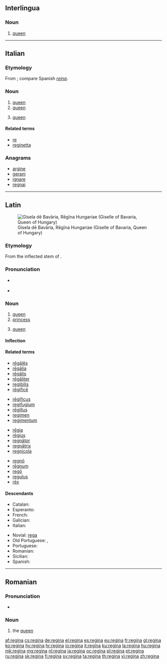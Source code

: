 {{also|Regina|regină|reġina|Regína|Regīna}}
==Interlingua==

===Noun===
{{ia-noun}}

# [[queen]]

----

==Italian==
{{wikipedia|lang=it}}

===Etymology===
From {{etyl|la|it}} {{term|regina|rēgīna|lang=la}}; compare Spanish ''[[reina]]''.

===Noun===
{{it-noun|regin|f|a|e}}

# [[queen]] {{gloss|monarch}}
# [[queen]] {{gloss|male homosexual}}
# {{chess|lang=it}} [[queen]]

====Related terms====
* [[re]]
* [[reginetta]]

===Anagrams===
* [[argine#Italian|argine]]
* [[gerani#Italian|gerani]]
* [[ignare#Italian|ignare]]
* [[regnai#Italian|regnai]]

----

==Latin==
[[Image:Giselle of Bavaria.jpg|thumb|Gisela dē Bavāria, Rēgīna Hungariae (Giselle of Bavaria, Queen of Hungary)]]

===Etymology===
From the inflected stem of {{term|rex|rēx|king|lang=la}}.

===Pronunciation===
* {{a|Classical}} {{IPA|/reːˈɡiː.na/|lang=la}}
*: {{audio|la-cls-regina.ogg|Audio (Classical)}}
* {{a|Ecclesiastical}} {{IPA|/reˈdʒiː.na/|lang=la}}

===Noun===
{{la-noun|rēgīna|reginae|rēgīnae|f|first}}

# [[queen]]
# [[princess]]
# {{context|Later Latin|chess|lang=la}} [[queen]]

====Inflection====
{{la-decl-1st|regin|rēgīn}}

====Related terms====
{{top4}}
* [[regales|rēgālēs]]
* [[regalia#Latin|rēgālia]]
* [[regalis|rēgālis]]
* [[regaliter|rēgāliter]]
* [[regibilis]]
* [[regifice|rēgificē]]
{{mid4}}
* [[regificus|rēgificus]]
* [[regifugium]]
* [[regillus|rēgillus]]
* [[regimen#Latin|regimen]]
* [[regimentum]]
{{mid4}}
* [[regia|rēgia]]
* [[regius|rēgius]]
* [[regnator|regnātor]]
* [[regnatrix|regnātrix]]
* [[regnicola]]
{{mid4}}
* [[regno|regnō]]
* [[regnum|rēgnum]]
* [[rego|regō]]
* [[regulus|regulus]]
* [[rex|rēx]]
{{bottom}}

====Descendants====
{{top2}}
* Catalan: {{l|ca|reina}}
* Esperanto: {{l|eo|reĝino}}
* French: {{l|fr|reine}}
* Galician: {{l|gl|raíña}}
* Italian: {{l|it|regina}}
{{mid2}}
* Novial: [[rega#Novial|rega]]
* Old Portuguese: {{l|roa-ptg|reỹa}}, {{l|roa-ptg|raỹa}}
* Portuguese: {{l|pt|rainha}}
* Romanian: {{l|ro|regină}}
* Sicilian: {{l|scn|riggina}}
* Spanish: {{l|es|reina}}
{{bottom}}

----

==Romanian==

===Pronunciation===
* {{IPA|[reˈd͡ʒi.na]|lang=ro}}

===Noun===
{{ro-noun-def|fs|na|regină}}

# the [[queen]]

[[af:regina]]
[[cs:regina]]
[[de:regina]]
[[el:regina]]
[[es:regina]]
[[eu:regina]]
[[fr:regina]]
[[gl:regina]]
[[ko:regina]]
[[hy:regina]]
[[hr:regina]]
[[io:regina]]
[[it:regina]]
[[ku:regina]]
[[la:regina]]
[[hu:regina]]
[[mk:regina]]
[[mg:regina]]
[[nl:regina]]
[[ja:regina]]
[[oc:regina]]
[[pl:regina]]
[[pt:regina]]
[[ru:regina]]
[[sk:regina]]
[[fi:regina]]
[[sv:regina]]
[[ta:regina]]
[[th:regina]]
[[vi:regina]]
[[zh:regina]]